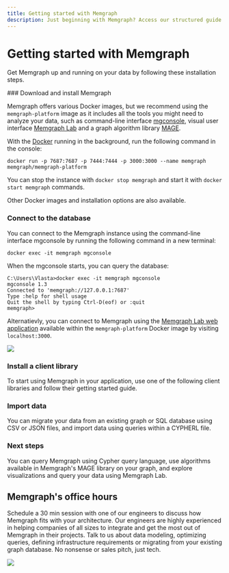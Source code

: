 ```yaml
---
title: Getting started with Memgraph
description: Just beginning with Memgraph? Access our structured guide to set up your environment, learn basic operations, and start utilizing graph computing to its fullest.
---
```



# Getting started with Memgraph

Get Memgraph up and running on your data by following these installation steps. 

<Steps>
### Download and install Memgraph

Memgraph offers various Docker images, but we recommend using the
`memgraph-platform` image as it includes all the tools you might need to analyze
your data, such as command-line interface [mgconsole](/getting-started/cli),
visual user interface [Memgraph Lab](/data-visualization) and a graph algorithm
library [MAGE](/advanced-algorithms). 

With the [Docker](https://docs.docker.com/engine/install/) running in the
background, run the following command in the console:
 
```console
docker run -p 7687:7687 -p 7444:7444 -p 3000:3000 --name memgraph memgraph/memgraph-platform
```

You can stop the instance with `docker stop memgraph` and start it with `docker
start memgraph` commands.

Other Docker images and installation options are also available. 

<Cards>
  <Card
    title="Docker"
    href="/getting-started/install-memgraph/docker"
  />
  <Card
    title="Debian"
    href="/getting-started/install-memgraph/debian"
  />
  <Card
    title="Ubuntu"
    href="/getting-started/install-memgraph/ubuntu"
  />
  <Card
    title="Memgraph Cloud"
    href="/getting-started/install-memgraph/memgraph-cloud"
  />
  <Card
    title="Docker Compose"
    href="/getting-started/install-memgraph/docker-compose"
  />

  <Card
    title="Kubernetes"
    href="/getting-started/install-memgraph/kubernetes"
  />
  <Card
    title="RPM Package"
    href="/getting-started/install-memgraph/rpm-package"
  />
  <Card
    title="WSL"
    href="/getting-started/install-memgraph/wsl"
  />
</Cards>
 
### Connect to the database
 
You can connect to the Memgraph instance using the command-line interface
mgconsole by running the following command in a new terminal:

```terminal
docker exec -it memgraph mgconsole
```

When the mgconsole starts, you can query the database: 

```nocopy
C:\Users\Vlasta>docker exec -it memgraph mgconsole
mgconsole 1.3
Connected to 'memgraph://127.0.0.1:7687'
Type :help for shell usage
Quit the shell by typing Ctrl-D(eof) or :quit
memgraph>
```

Alternatievly, you can connect to Memgraph using the [Memgraph Lab web
application](/data-visualization/user-manual) available within the
`memgraph-platform` Docker image by visiting `localhost:3000`.

![](/pages/getting-started/lab.png)

### Install a client library

To start using Memgraph in your application, use one of the following client
libraries and follow their getting started guide.

<Cards>
  <Card
    title="C#"
    href="/client-libraries/c-sharp"
  />
  <Card
    title="C/C++"
    href="https://github.com/memgraph/mgclient"
  />
  <Card
    title="Go"
    href="/client-libraries/go"
  />
  <Card
    title="Haskell"
    href="https://github.com/zmactep/hasbolt"
  />
  <Card
    title="Java"
    href="/client-libraries/java"
  />
  <Card
    title="JavaScript"
    href="/client-libraries/javascript"
  />
  <Card
    title="Node.js"
    href="/client-libraries/nodejs"
  />
  <Card
    title="PHP"
    href="/client-libraries/php"
  />
  <Card
    title="Python"
    href="/client-libraries/python"
  />
  <Card
    title="Ruby"
    href="https://github.com/neo4jrb/activegraph"
  />
  <Card
    title="Rust"
    href="/client-libraries/rust"
  />
</Cards>

### Import data

You can migrate your data from an existing graph or SQL database using CSV or
JSON files, and import data using queries within a CYPHERL file.

<Cards>
  <Card
    title="CSV"
    href="/data-migration/csv"
  />
  <Card
    title="JSON"
    href="/data-migration/json"
  />
  <Card
    title="CYPHERL"
    href="/data-migration/cypherl"
  />
  <Card
    title="Migrate from Neo4j"
    href="/data-migration/migrate-from-neo4j"
  />
  <Card
    title="Migrate from RDBMS"
    href="/data-migration/migrate-from-rdbms"
  />

</Cards>

### Next steps

You can query Memgraph using Cypher query language, use algorithms available in
Memgraph's MAGE library on your graph, and explore visualizations and query your
data using Memgraph Lab. 

<Cards>
  <Card
    title="Querying"
    href="/querying"
  />
  <Card
    title="Advanced algorithms"
    href="/advanced-algorithms"
  />
  <Card
    title="Data visualization"
    href="/data-visualization"
  />
</Cards>

</Steps>

## Memgraph's office hours

Schedule a 30 min session with one of our engineers to discuss how Memgraph fits
with your architecture. Our engineers are highly experienced in helping
companies of all sizes to integrate and get the most out of Memgraph in their
projects. Talk to us about data modeling, optimizing queries, defining
infrastructure requirements or migrating from your existing graph database. No
nonsense or sales pitch, just tech.

![](/pages/getting-started/memgraph-office-hours.png)

<Cards>
  <Card
    title="Book a call"
    href="https://memgraph.com/office-hours"
  />
</Cards>